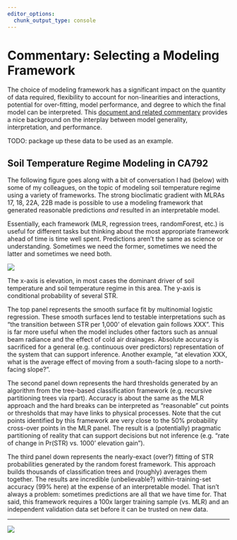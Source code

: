 ```yaml
---
editor_options: 
  chunk_output_type: console
---
```


# Commentary: Selecting a Modeling Framework


The choice of modeling framework has a significant impact on the quantity of data required, flexibility to account for non-linearities and interactions, potential for over-fitting, model performance, and degree to which the final model can be interpreted. This [document and related commentary](http://www.fharrell.com/post/stat-ml2/) provides a nice background on the interplay between model generality, interpretation, and performance.


TODO: package up these data to be used as an example.


## Soil Temperature Regime Modeling in CA792

The following figure goes along with a bit of conversation I had (below) with some of my colleagues, on the topic of modeling soil temperature regime using a variety of frameworks. The strong bioclimatic gradient with MLRAs 17, 18, 22A, 22B made is possible to use a modeling framework that generated reasonable predictions *and* resulted in an interpretable model.

Essentially, each framework (MLR, regression trees, randomForest, etc.) is useful for different tasks but thinking about the most appropriate framework ahead of time is time well spent. Predictions aren't the same as science or understanding. Sometimes we need the former, sometimes we need the latter and sometimes we need both.


![](static-figures/str_vs_elev-model-comparison.png)

The x-axis is elevation, in most cases the dominant driver of soil temperature and soil temperature regime in this area. The y-axis is conditional probability of several STR.


The top panel represents the smooth surface fit by multinomial logistic regression. These smooth surfaces lend to testable interpretations such as "the transition between STR per 1,000' of elevation gain follows XXX". This is far more useful when the model includes other factors such as annual beam radiance and the effect of cold air drainages. Absolute accuracy is sacrificed for a general (e.g. continuous over predictors) representation of the system that can support inference. Another example, "at elevation XXX, what is the average effect of moving from a south-facing slope to a north-facing slope?".

The second panel down represents the hard thresholds generated by an algorithm from the tree-based classification framework (e.g. recursive partitioning trees via rpart). Accuracy is about the same as the MLR approach and the hard breaks can be interpreted as "reasonable" cut points or thresholds that may have links to physical processes. Note that the cut points identified by this framework are very close to the 50% probability cross-over points in the MLR panel. The result is a (potentially) pragmatic partitioning of reality that can support decisions but not inference (e.g. "rate of change in Pr(STR) vs. 1000' elevation gain").

The third panel down represents the nearly-exact (over?) fitting of STR probabilities generated by the random forest framework. This approach builds thousands of classification trees and (roughly) averages them together. The results are incredible (unbelievable?) within-training-set accuracy (99% here) at the expense of an interpretable model. That isn't always a problem: sometimes predictions are all that we have time for. That said, this framework requires a 100x larger training sample (vs. MLR) and an independent validation data set before it can be trusted on new data.


---------------------------------
![](https://imgs.xkcd.com/comics/machine_learning.png)



